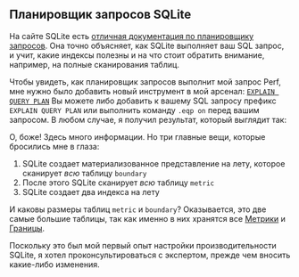 
## Планировщик запросов SQLite

На сайте SQLite есть [отличная документация по планировщику запросов][sqlite query planner].
Она точно объясняет, как SQLite выполняет ваш SQL запрос,
и учит, какие индексы полезны и на что стоит обратить внимание, например, на полные сканирования таблиц.

Чтобы увидеть, как планировщик запросов выполнит мой запрос Perf,
мне нужно было добавить новый инструмент в мой арсенал: [`EXPLAIN QUERY PLAN`][eqp]
Вы можете либо добавить к вашему SQL запросу префикс `EXPLAIN QUERY PLAN`
или выполнить команду `.eqp on` перед вашим запросом.
В любом случае, я получил результат, который выглядит так:

<SqliteQueryPlan />

О, боже!
Здесь много информации.
Но три главные вещи, которые бросились мне в глаза:

1. SQLite создает материализованное представление на лету, которое сканирует _всю_ таблицу `boundary`
2. После этого SQLite сканирует _всю_ таблицу `metric`
3. SQLite создает два индекса на лету

И каковы размеры таблиц `metric` и `boundary`?
Оказывается, это две самые большие таблицы,
так как именно в них хранятся все [Метрики][metrics] и [Границы][thresholds].

Поскольку это был мой первый опыт настройки производительности SQLite,
я хотел проконсультироваться с экспертом, прежде чем вносить какие-либо изменения.

[sqlite query planner]: https://www.sqlite.org/queryplanner.html
[eqp]: https://www.sqlite.org/eqp.html

[thresholds]: /ru/docs/explanation/thresholds/
[metrics]: /ru/docs/explanation/benchmarking/#metrics